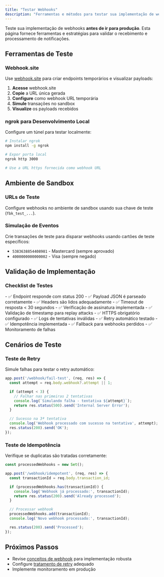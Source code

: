 ```yaml
---
title: "Testar Webhooks"
description: "Ferramentas e métodos para testar sua implementação de webhooks no ambiente de desenvolvimento"
---
```


Teste sua implementação de webhooks **antes de ir para produção**. Esta página fornece ferramentas e estratégias para validar o recebimento e processamento de notificações.

## Ferramentas de Teste

### Webhook.site

Use [webhook.site](https://webhook.site) para criar endpoints temporários e visualizar payloads:

1. **Acesse** webhook.site
2. **Copie** a URL única gerada
3. **Configure** como webhook URL temporária
4. **Simule** transações no sandbox
5. **Visualize** os payloads recebidos

### ngrok para Desenvolvimento Local

Configure um túnel para testar localmente:

```bash
# Instalar ngrok
npm install -g ngrok

# Expor porta local
ngrok http 3000

# Use a URL https fornecida como webhook URL
```

## Ambiente de Sandbox

### URLs de Teste

Configure webhooks no ambiente de sandbox usando sua chave de teste (`fbk_test_...`).

### Simulação de Eventos

Crie transações de teste para disparar webhooks usando cartões de teste específicos:

- `5383638854408981` - Mastercard (sempre aprovado)
- `4000000000000002` - Visa (sempre negado)

## Validação de Implementação

### Checklist de Testes

<AccordionGroup>
  <Accordion title="Recebimento Básico">
    - ✅ Endpoint responde com status 200
    - ✅ Payload JSON é parseado corretamente
    - ✅ Headers são lidos adequadamente
    - ✅ Timeout de resposta < 30 segundos
  </Accordion>

  <Accordion title="Validação de Segurança">
    - ✅ Verificação de assinatura implementada
    - ✅ Validação de timestamp para replay attacks
    - ✅ HTTPS obrigatório configurado
    - ✅ Logs de tentativas inválidas
  </Accordion>

  <Accordion title="Tratamento de Erros">
    - ✅ Retry automático testado
    - ✅ Idempotência implementada
    - ✅ Fallback para webhooks perdidos
    - ✅ Monitoramento de falhas
  </Accordion>
</AccordionGroup>

## Cenários de Teste

### Teste de Retry

Simule falhas para testar o retry automático:

```javascript
app.post('/webhook/fail-test', (req, res) => {
  const attempt = req.body.webhook?.attempt || 1;

  if (attempt < 3) {
    // Falhar nas primeiras 2 tentativas
    console.log(`Simulando falha - tentativa ${attempt}`);
    return res.status(500).send('Internal Server Error');
  }

  // Sucesso na 3ª tentativa
  console.log('Webhook processado com sucesso na tentativa', attempt);
  res.status(200).send('OK');
});
```

### Teste de Idempotência

Verifique se duplicatas são tratadas corretamente:

```javascript
const processedWebhooks = new Set();

app.post('/webhook/idempotent', (req, res) => {
  const transactionId = req.body.transaction_id;

  if (processedWebhooks.has(transactionId)) {
    console.log('Webhook já processado:', transactionId);
    return res.status(200).send('Already processed');
  }

  // Processar webhook
  processedWebhooks.add(transactionId);
  console.log('Novo webhook processado:', transactionId);

  res.status(200).send('Processed');
});
```

## Próximos Passos

- Revise [conceitos de webhook](/concepts/webhooks) para implementação robusta
- Configure [tratamento de retry](/api-reference/webhooks/retry) adequado
- Implemente monitoramento em produção
